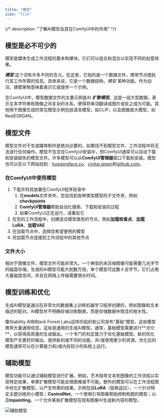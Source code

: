 ```yaml
---
title: "模型"
icon: "file"
---
```


{/*
description: "了解AI模型及其在ComfyUI中的作用"
*/}

## 模型是必不可少的

模型是媒体生成工作流程的基本构建块。它们可以组合和混合以实现不同的创意效果。

**_模型_** 这个词有许多不同的含义。在这里，它指的是一个数据文件，携带节点图执行其工作所需的信息。具体来说，它是一个数据结构，_模型_ 某种功能。作为动词，建模某物意味着表示它或提供一个示例。

在ComfyUI中，模型数据文件的主要示例是AI **_扩散模型_**。这是一组大型数据，表示文本字符串和图像之间复杂的关系，使得将单词翻译成图片或反之成为可能。其他用于图像生成的常见模型示例包括语言模型，如CLIP，以及图像放大模型，如RealESRGAN。

## 模型文件

模型文件对于生成媒体制作是绝对必要的。如果找不到模型文件，工作流程中将无法进行任何操作。模型不包含在ComfyUI安装中，但ComfyUI通常可以自动下载和安装缺失的模型文件。许多模型可以从**ComfyUI管理器**窗口下载和安装。模型也可以在以下网站找到：[huggingface.co](https://huggingface.co)、[civitai.green](https://civitai.green)和[github.com](https://github.com)。

### 在ComfyUI中使用模型

1. 下载并将其放置在ComfyUI程序目录中
    1. 在**models**文件夹中，您会找到各种类型模型的子文件夹，例如**checkpoints**
    2. **ComfyUI管理器**帮助自动化搜索、下载和安装的过程
    3. 如果ComfyUI正在运行，请重启它
2. 在您的工作流程中，创建适合模型类型的节点，例如**加载检查点**、**加载LoRA**、**加载VAE**
3. 在加载节点中，选择您希望使用的模型
4. 将加载节点连接到工作流程中的其他节点

### 文件大小

相对于图像文件，模型文件可能非常大。一个典型的未压缩图像可能需要几兆字节的磁盘存储。生成的AI模型可能大到数万倍，单个模型可达数十吉字节。它们占用大量磁盘空间，并且在网络上传输需要很长时间。

## 模型训练和优化

生成AI模型是通过在非常大的数据集上训练机器学习程序创建的，例如图像和文本描述的配对。AI模型并不明确存储训练数据，而是存储数据中隐含的相关性。

像Stability AI和Black Forest Labs这样的组织和公司发布“基础”模型，这些模型携带大量通用信息。这些是通用的生成AI模型。通常，基础模型需要进行**_优化_**，以获得高质量的生成输出。一个专门的社区致力于优化基础模型。新的优化模型产生更好的输出，提供新的或不同的功能，并/或使用更少的资源。优化后的模型通常可以在计算能力和/或内存较少的系统上运行。

## 辅助模型

模型功能可以通过辅助模型进行扩展。例如，艺术指导文本到图像的工作流程以实现特定结果，单靠扩散模型可能会很困难或不可能。额外的模型可以在工作流程图中优化扩散模型，以产生所需的结果。示例包括**LoRA**（低秩适应），一个针对特定主题训练的小模型；**ControlNet**，一个使用引导图像帮助控制构图的模型；以及**Inpainting**，一个允许某些扩散模型在现有图像中生成新内容的模型。

![辅助模型](/images/concepts/core-concepts_auxiliary-model.png)